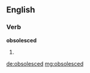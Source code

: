 ==English==

===Verb===
'''obsolesced'''

# {{past of|obsolesce}}

[[de:obsolesced]]
[[mg:obsolesced]]